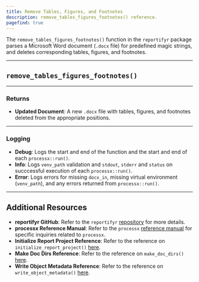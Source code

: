 ```yaml
---
title: Remove Tables, Figures, and Footnotes
description: remove_tables_figures_footnotes() reference. 
pagefind: true
---
```



The `remove_tables_figures_footnotes()` function in the `reportifyr` package parses a Microsoft Word document (`.docx` file) for predefined magic strings, and deletes corresponding tables, figures, and footnotes.

---

## `remove_tables_figures_footnotes()`

<EmbeddedHTML filename="/public/html_files/remove_tables_figures_footnotes.html"/>

---

### Returns

- **Updated Document**: A new `.docx` file with tables, figures, and footnotes deleted from the appropriate positions.

---

### Logging

- **Debug**: Logs the start and end of the function and the start and end of each `processx::run()`.
- **Info**: Logs `venv_path` validation and `stdout`, `stderr` and `status` on succcessful execution of each `processx::run()`.
- **Error**: Logs errors for missing `docx_in`, missing virtual environment (`venv_path`), and any errors returned from `processx::run()`.

---

## Additional Resources

- **reportifyr GitHub**: Refer to the `reportifyr` [repository](https://github.com/A2-ai/reportifyr) for more details.
- **processx Reference Manual**: Refer to the `processx` [reference manual](https://cran.r-project.org/web/packages/processx/processx.pdf) for specific inquiries related to `processx`.
- **Initialize Report Project Reference**: Refer to the reference on `initialize_report_project()` [here](/reportifyr_docs/reference/setup/initialize_report_project).
- **Make Doc Dirs Reference**: Refer to the reference on `make_doc_dirs()` [here](/reportifyr_docs/reference/utilities/make_doc_dirs).
- **Write Object Metadata Reference**: Refer to the reference on `write_object_metadata()` [here](/reportifyr_docs/reference/metadata/write_object_metadata).
